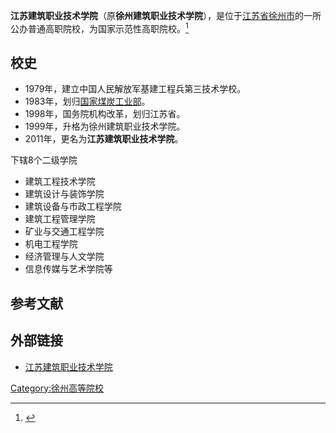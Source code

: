 {{高校
| name =江苏建筑职业技术学院
| image =
| logo =
| motto =
| rector =
| type = 公办
| established =1979年
| location = [[中华人民共和国|中国]][[江苏省|江苏省]][[徐州市|徐州市]]
| students =
| staff =
| campus =
| address =[[泉山区|泉山区]]学苑路26号
| telephone =
| area =
| sports =
| website =http://www.jsjzi.edu.cn/
}}
'''江苏建筑职业技术学院'''（原'''徐州建筑职业技术学院'''），是位于[[江苏省|江苏省]][[徐州市|徐州市]]的一所公办普通高职院校，为国家示范性高职院校。<ref>{{Cite web |url=http://www.jsjzi.edu.cn/co/company.aspx |title=江苏建筑职业技术学院简介 |access-date=2012-03-20 |archive-date=2012-01-14 |archive-url=https://web.archive.org/web/20120114175753/http://www.jsjzi.edu.cn/co/company.aspx |dead-url=yes }}</ref>

==校史==
*1979年，建立中国人民解放军基建工程兵第三技术学校。
*1983年，划归[[中华人民共和国煤炭工业部|国家煤炭工业部]]。
*1998年，国务院机构改革，划归江苏省。
*1999年，升格为徐州建筑职业技术学院。
*2011年，更名为'''江苏建筑职业技术学院'''。

下辖8个二级学院

*建筑工程技术学院
*建筑设计与装饰学院
*建筑设备与市政工程学院
*建筑工程管理学院
*矿业与交通工程学院
*机电工程学院
*经济管理与人文学院
*信息传媒与艺术学院等

== 参考文献 ==
{{reflist}}

== 外部链接 ==
* [http://www.jsjzi.edu.cn/ 江苏建筑职业技术学院] {{Wayback|url=http://www.jsjzi.edu.cn/ |date=20210118225852 }}

{{Univ-stub}}

{{江苏高等院校|nocat}}
{{国家示范性高等职业院校}}

[[Category:徐州高等院校|Category:徐州高等院校]]